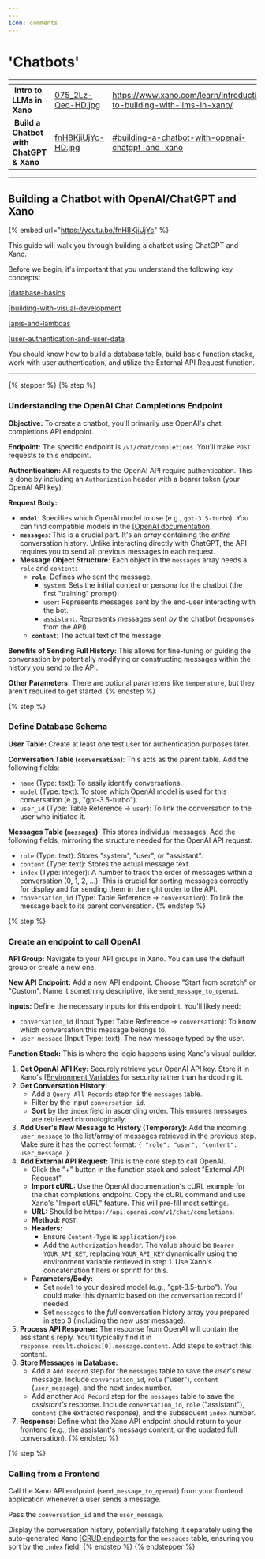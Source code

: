 ```yaml
---
---
icon: comments
---
```


# 'Chatbots'

<table data-card-size="large" data-view="cards"><thead><tr><th></th><th data-hidden data-card-cover data-type="files"></th><th data-hidden data-card-target data-type="content-ref"></th></tr></thead><tbody><tr><td><img src="..//assets/yt.png" alt="" data-size="line" /> <strong>Intro to LLMs in Xano</strong></td><td><a href="../.gitbook/assets/075_2Lz-Qec-HD.jpg">075_2Lz-Qec-HD.jpg</a></td><td><a href="https://www.xano.com/learn/introduction-to-building-with-llms-in-xano/">https://www.xano.com/learn/introduction-to-building-with-llms-in-xano/</a></td></tr><tr><td><img src="..//assets/yt (1).png" alt="" data-size="line" /> <strong>Build a Chatbot with ChatGPT &#x26; Xano</strong></td><td><a href="../.gitbook/assets/fnH8KjiUjYc-HD.jpg">fnH8KjiUjYc-HD.jpg</a></td><td><a href="chatbots.md#building-a-chatbot-with-openai-chatgpt-and-xano">#building-a-chatbot-with-openai-chatgpt-and-xano</a></td></tr></tbody></table>

***

## Building a Chatbot with OpenAI/ChatGPT and Xano <a href="#chatbot-chatgpt" id="chatbot-chatgpt"></a>

{% embed url="https://youtu.be/fnH8KjiUjYc" %}

This guide will walk you through building a chatbot using ChatGPT and Xano.

Before we begin, it's important that you understand the following key concepts:

[[database-basics](../the-database/database-basics/ "mention")

[[building-with-visual-development](../the-function-stack/building-with-visual-development/ "mention")

[[apis-and-lambdas](../the-function-stack/functions/apis-and-lambdas/ "mention")

[[user-authentication-and-user-data](user-authentication-and-user-data/ "mention")

You should know how to build a database table, build basic function stacks, work with user authentication, and utilize the External API Request function.

***

{% stepper %}
{% step %}
### Understanding the OpenAI Chat Completions Endpoint

**Objective:** To create a chatbot, you'll primarily use OpenAI's chat completions API endpoint.

**Endpoint:** The specific endpoint is `/v1/chat/completions`. You'll make `POST` requests to this endpoint.

**Authentication:** All requests to the OpenAI API require authentication. This is done by including an `Authorization` header with a bearer token (your OpenAI API key).

**Request Body:**

* **`model`**: Specifies which OpenAI model to use (e.g., `gpt-3.5-turbo`). You can find compatible models in the [[OpenAI documentation](https://platform.openai.com/docs/models).
* **`messages`**: This is a crucial part. It's an _array_ containing the _entire_ conversation history. Unlike interacting directly with ChatGPT, the API requires you to send all previous messages in each request.
* **Message Object Structure**: Each object in the `messages` array needs a `role` and `content`:
  * **`role`**: Defines who sent the message.
    * `system`: Sets the initial context or persona for the chatbot (the first "training" prompt).
    * `user`: Represents messages sent by the end-user interacting with the bot.
    * `assistant`: Represents messages sent _by_ the chatbot (responses from the API).
  * **`content`**: The actual text of the message.

**Benefits of Sending Full History:** This allows for fine-tuning or guiding the conversation by potentially modifying or constructing messages within the history you send to the API.

**Other Parameters:** There are optional parameters like `temperature`, but they aren't required to get started.
{% endstep %}

{% step %}
### Define Database Schema

**User Table:** Create at least one test user for authentication purposes later.

**Conversation Table (`conversation`)**: This acts as the parent table. Add the following fields:

* `name` (Type: text): To easily identify conversations.
* `model` (Type: text): To store which OpenAI model is used for this conversation (e.g., "gpt-3.5-turbo").
* `user_id` (Type: Table Reference -> `user`): To link the conversation to the user who initiated it.

**Messages Table (`messages`)**: This stores individual messages. Add the following fields, mirroring the structure needed for the OpenAI API request:

* `role` (Type: text): Stores "system", "user", or "assistant".
* `content` (Type: text): Stores the actual message text.
* `index` (Type: integer): A number to track the order of messages within a conversation (0, 1, 2, ...). This is crucial for sorting messages correctly for display and for sending them in the right order to the API.
* `conversation_id` (Type: Table Reference -> `conversation`): To link the message back to its parent conversation.
{% endstep %}

{% step %}
### Create an endpoint to call OpenAI

**API Group:** Navigate to your API groups in Xano. You can use the default group or create a new one.

**New API Endpoint:** Add a new API endpoint. Choose "Start from scratch" or "Custom". Name it something descriptive, like `send_message_to_openai`.

**Inputs:** Define the necessary inputs for this endpoint. You'll likely need:

* `conversation_id` (Input Type: Table Reference -> `conversation`): To know which conversation this message belongs to.
* `user_message` (Input Type: text): The new message typed by the user.

**Function Stack:** This is where the logic happens using Xano's visual builder.

1. **Get OpenAI API Key:** Securely retrieve your OpenAI API key. Store it in Xano's [[Environment Variables](../the-function-stack/environment-variables.mdx) for security rather than hardcoding it.&#x20;
2. **Get Conversation History:**
   * Add a `Query All Records` step for the `messages` table.
   * Filter by the input `conversation_id`.
   * **Sort** by the `index` field in ascending order. This ensures messages are retrieved chronologically.
3. **Add User's New Message to History (Temporary):** Add the incoming `user_message` to the list/array of messages retrieved in the previous step. Make sure it has the correct format: `{ "role": "user", "content": user_message }`.
4. **Add External API Request:** This is the core step to call OpenAI.
   * Click the "+" button in the function stack and select "External API Request".
   * **Import cURL:** Use the OpenAI documentation's cURL example for the chat completions endpoint. Copy the cURL command and use Xano's "Import cURL" feature. This will pre-fill most settings.
   * **URL:** Should be `https://api.openai.com/v1/chat/completions`.
   * **Method:** `POST`.
   * **Headers:**
     * Ensure `Content-Type` is `application/json`.
     * Add the `Authorization` header. The value should be `Bearer YOUR_API_KEY`, replacing `YOUR_API_KEY` dynamically using the environment variable retrieved in step 1. Use Xano's concatenation filters or sprintf for this.
   * **Parameters/Body:**
     * Set `model` to your desired model (e.g., "gpt-3.5-turbo"). You could make this dynamic based on the `conversation` record if needed.
     * Set `messages` to the _full_ conversation history array you prepared in step 3 (including the new user message).
5. **Process API Response:** The response from OpenAI will contain the assistant's reply. You'll typically find it in `response.result.choices[0].message.content`. Add steps to extract this content.
6. **Store Messages in Database:**
   * Add a `Add Record` step for the `messages` table to save the _user's_ new message. Include `conversation_id`, `role` ("user"), `content` (`user_message`), and the next `index` number.
   * Add another `Add Record` step for the `messages` table to save the _assistant's_ response. Include `conversation_id`, `role` ("assistant"), `content` (the extracted response), and the subsequent `index` number.
7. **Response:** Define what the Xano API endpoint should return to your frontend (e.g., the assistant's message content, or the updated full conversation).
{% endstep %}

{% step %}
### Calling from a Frontend

Call the Xano API endpoint (`send_message_to_openai`) from your frontend application whenever a user sends a message.

Pass the `conversation_id` and the `user_message`.

Display the conversation history, potentially fetching it separately using the auto-generated Xano [[CRUD endpoints](../the-function-stack/building-with-visual-development/apis/#auto-generated-apis) for the `messages` table, ensuring you sort by the `index` field.
{% endstep %}
{% endstepper %}